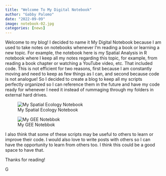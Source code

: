 ---
title: "Welcome To My Digital Notebook"
author: "Gabby Palomo"
date: "2022-09-09"
image: notebook-02.jpg
categories: [news]
---

Welcome to my blog! I decided to name it My Digital Notebook because I am used to take notes on notebooks whenever I'm reading a book or learning a new topic. For example, the notebook here is my Spatial Analysis in R notebook where I keep all my notes regarding this topic, for example, from reading a book chapter or watching a YouTube video, etc. That included code. This is not efficient for two reasons, first because I am constantly moving and need to keep as few things as I can, and second because code is not analogue! So I decided to create a blog to keep all my scripts perfectly organized so I can reference them in the future and have my code ready for whenever I need it instead of rummaging through my folders in external hard drives. 

::: {layout="[[73, 90]]"}
![My Spatial Ecology Notebook](notebook.JPG)

![My GEE Notebbok](notebook-02.jpg)
:::

I also think that some of these scripts may be useful to others to learn or improve their code. I would also love to write posts with others so I can have the opportunity to learn from others too. I think this could be a good space to have that. 

Thanks for reading! 

G




